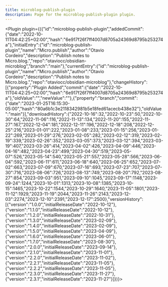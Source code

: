 ---
title: microblog-publish-plugin
description: Page for the microblog-publish-plugin plugin.
---


<Plugin plugin={({"id":"microblog-publish-plugin","addedCommit":{"date":"2022-10-11T04:42:25+02:00","hash":"6e917f26f7ff4007d8705a24369d8795b253274a"},"initialEntry":{"id":"microblog-publish-plugin","name":"Micro.publish","author":"Otavio Cordeiro","description":"Publish notes to Micro.blog.","repo":"otaviocc/obsidian-microblog","branch":"main"},"currentEntry":{"id":"microblog-publish-plugin","name":"Micro.publish","author":"Otavio Cordeiro","description":"Publish notes to Micro.blog.","repo":"otaviocc/obsidian-microblog"},"changeHistory":[{"property":"Plugin Added","commit":{"date":"2022-10-11T04:42:25+02:00","hash":"6e917f26f7ff4007d8705a24369d8795b253274a"},"oldValue":"","newValue":""},{"property":"branch","commit":{"date":"2023-01-25T16:15:30-05:00","hash":"80a6b1c3e2118342981b5e18fed61acecb438e32"},"oldValue":"main"}],"downloadHistory":{"2022-10-16":32,"2022-10-23":50,"2022-10-30":64,"2022-11-06":116,"2022-11-13":134,"2022-11-20":155,"2022-11-27":167,"2022-12-04":181,"2022-12-11":196,"2022-12-18":208,"2022-12-25":216,"2023-01-01":222,"2023-01-08":233,"2023-01-15":256,"2023-01-22":269,"2023-01-29":276,"2023-02-05":282,"2023-02-12":319,"2023-02-19":339,"2023-02-26":352,"2023-03-05":373,"2023-03-12":394,"2023-03-19":407,"2023-03-26":414,"2023-04-02":426,"2023-04-09":446,"2023-04-16":482,"2023-04-23":499,"2023-04-30":519,"2023-05-07":526,"2023-05-14":540,"2023-05-21":557,"2023-05-28":566,"2023-06-04":592,"2023-06-11":611,"2023-06-18":640,"2023-06-25":652,"2023-07-02":663,"2023-07-09":670,"2023-07-16":693,"2023-07-23":707,"2023-07-30":716,"2023-08-06":726,"2023-08-13":749,"2023-08-20":792,"2023-08-27":854,"2023-09-03":951,"2023-09-10":1045,"2023-09-17":1148,"2023-09-24":1244,"2023-10-01":1313,"2023-10-08":1385,"2023-10-15":1465,"2023-10-22":1544,"2023-10-29":1640,"2023-11-05":1801,"2023-11-12":1929,"2023-11-19":2044,"2023-11-26":2143,"2023-12-03":2274,"2023-12-10":2391,"2023-12-17":2500},"versionHistory":[{"version":"1.0.0","initialReleaseDate":"2022-10-12"},{"version":"1.1.0","initialReleaseDate":"2022-10-12"},{"version":"1.2.0","initialReleaseDate":"2022-10-31"},{"version":"1.3.0","initialReleaseDate":"2023-02-09"},{"version":"1.4.0","initialReleaseDate":"2023-02-09"},{"version":"1.5.0","initialReleaseDate":"2023-04-09"},{"version":"1.6.0","initialReleaseDate":"2023-06-01"},{"version":"1.7.0","initialReleaseDate":"2023-08-30"},{"version":"2.0.0","initialReleaseDate":"2023-09-14"},{"version":"2.1.0","initialReleaseDate":"2023-11-01"},{"version":"2.2.0","initialReleaseDate":"2023-11-02"},{"version":"2.2.1","initialReleaseDate":"2023-11-05"},{"version":"2.2.2","initialReleaseDate":"2023-11-05"},{"version":"2.3.0","initialReleaseDate":"2023-11-27"},{"version":"2.3.1","initialReleaseDate":"2023-11-27"}]})}></Plugin>
